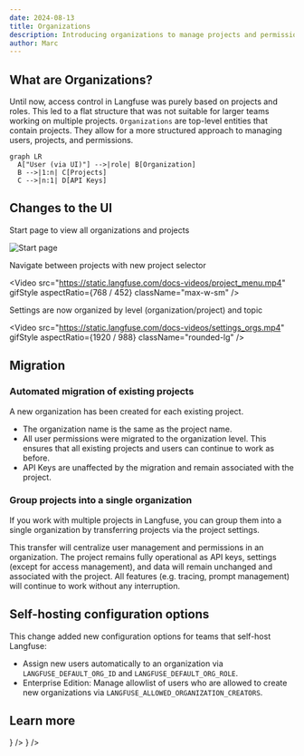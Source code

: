 ```yaml
---
date: 2024-08-13
title: Organizations
description: Introducing organizations to manage projects and permissions across larger teams working in Langfuse.
author: Marc
---
```



<ChangelogHeader />

## What are Organizations?

Until now, access control in Langfuse was purely based on projects and roles. This led to a flat structure that was not suitable for larger teams working on multiple projects. `Organizations` are top-level entities that contain projects. They allow for a more structured approach to managing users, projects, and permissions.

```mermaid
graph LR
  A["User (via UI)"] -->|role| B[Organization]
  B -->|1:n| C[Projects]
  C -->|n:1| D[API Keys]
```

## Changes to the UI

Start page to view all organizations and projects

![Start page](/images/changelog/2024-08-13-organizations/organization-home.png)

Navigate between projects with new project selector

<Video
  src="https://static.langfuse.com/docs-videos/project_menu.mp4"
  gifStyle
  aspectRatio={768 / 452}
  className="max-w-sm"
/>

Settings are now organized by level (organization/project) and topic

<Video
  src="https://static.langfuse.com/docs-videos/settings_orgs.mp4"
  gifStyle
  aspectRatio={1920 / 988}
  className="rounded-lg"
/>

## Migration

### Automated migration of existing projects

A new organization has been created for each existing project.

- The organization name is the same as the project name.
- All user permissions were migrated to the organization level. This ensures that all existing projects and users can continue to work as before.
- API Keys are unaffected by the migration and remain associated with the project.

### Group projects into a single organization

If you work with multiple projects in Langfuse, you can group them into a single organization by transferring projects via the project settings.

This transfer will centralize user management and permissions in an organization. The project remains fully operational as API keys, settings (except for access management), and data will remain unchanged and associated with the project. All features (e.g. tracing, prompt management) will continue to work without any interruption.

## Self-hosting configuration options

This change added new configuration options for teams that self-host Langfuse:

- Assign new users automatically to an organization via `LANGFUSE_DEFAULT_ORG_ID` and `LANGFUSE_DEFAULT_ORG_ROLE`.
- Enterprise Edition: Manage allowlist of users who are allowed to create new organizations via `LANGFUSE_ALLOWED_ORGANIZATION_CREATORS`.

## Learn more

<Cards num={3}>
  <Card title="RBAC Documentation" href="/docs/rbac" icon={<BookOpen />} />
  <Card
    title="API Reference"
    href="https://api.reference.langfuse.com"
    icon={<BookOpen />}
  />
</Cards>
